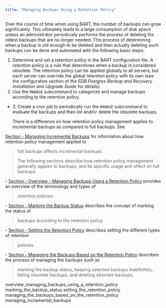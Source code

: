 ```yaml
---
title: "Managing Backups Using a Retention Policy"
---
```


Over the course of time when using BART, the number of backups can grow significantly. This ultimately leads to a large consumption of disk space unless an administrator periodically performs the process of deleting the oldest backups that are no longer needed. This process of determining when a backup is old enough to be deleted and then actually deleting such backups can be done and automated with the following basic steps:

1.  Determine and set a retention policy in the BART configuration file. A *retention policy* is a rule that determines when a backup is considered obsolete. The retention policy can be applied globally to all servers, but each server can override the global retention policy with its own (see the configuration section of the *EDB Postgres Backup and Recovery Installation and Upgrade Guide* for details).
2.  Use the `MANAGE` subcommand to categorize and manage backups according to the retention policy.

<!-- end list -->

  - 3\. Create a cron job to periodically run the `MANAGE` subcommand to  
    evaluate the backups and then list and/or delete the obsolete backups.
    
    There is a difference on how retention policy management applies to incremental backups as compared to full backups. See

[Section - Managing Incremental Backups](managing_incremental_backups) for information about how retention policy management applied to

> full backups affects incremental backups.
> 
> The following sections describe how retention policy management generally applies to backups, and its specific usage and effect on full backups:

\- [Section - Overview - Managing Backups Using a Retention Policy](overview_managing_backups_using_a_retention_policy) provides an overview of the terminology and types of

> retention policies.

\- [Section - Marking the Backup Status](marking_the_backup_status) describes the concept of marking the status of

> backups according to the retention policy.

\- [Section - Setting the Retention Policy](setting_the_retention_policy) describes setting the different types of retention

> policies.

\- [Section - Managing the Backups Based on the Retention Policy](managing_the_backups_based_on_the_retention_policy) describes the process of managing the backups such as

> marking the backup status, keeping selected backups indefinitely, listing obsolete backups, and deleting obsolete backups.

<div class="toctree" data-maxdepth="3">

overview_managing_backups_using_a_retention_policy marking_the_backup_status setting_the_retention_policy managing_the_backups_based_on_the_retention_policy managing_incremental_backups

</div>
